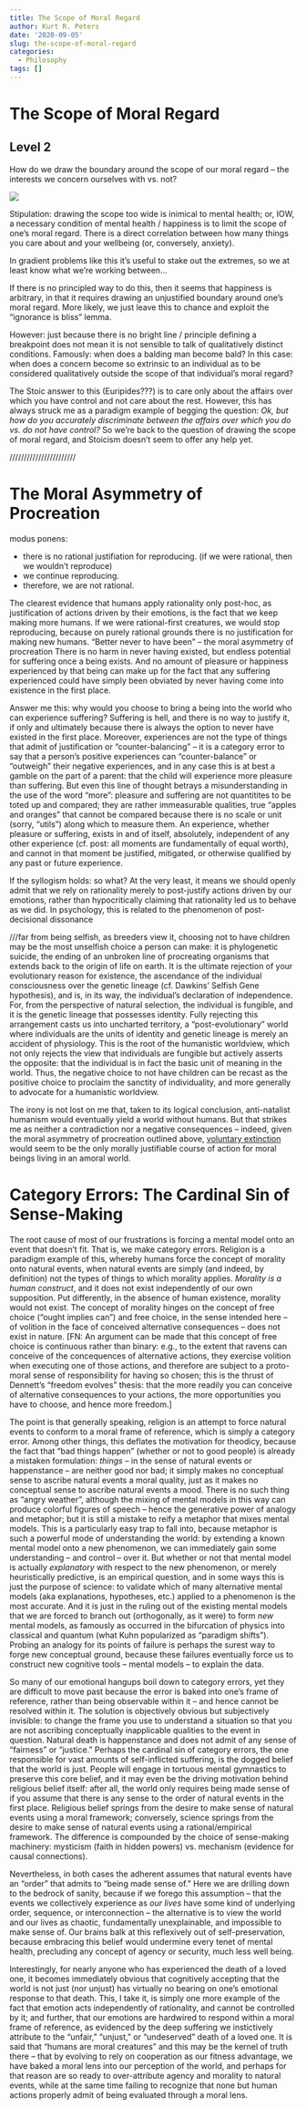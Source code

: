 ```yaml
---
title: The Scope of Moral Regard
author: Kurt R. Peters
date: '2020-09-05'
slug: the-scope-of-moral-regard
categories:
  - Philosophy
tags: []
---
```



# The Scope of Moral Regard

## Level 2

How do we draw the boundary around the scope of our moral regard -- the interests we concern ourselves with vs. not?

![](/post/2020-09-05-the-scope-of-moral-regard_files/scope of moral regard.png)

Stipulation: drawing the scope too wide is inimical to mental health; or, IOW, a necessary condition of mental health / happiness is to limit the scope of one's moral regard. There is a direct correlation between how many things you care about and your wellbeing (or, conversely, anxiety).

In gradient problems like this it's useful to stake out the extremes, so we at least know what we're working between...

If there is no principled way to do this, then it seems that happiness is arbitrary, in that it requires drawing an unjustified boundary around one's moral regard. More likely, we just leave this to chance and exploit the "ignorance is bliss" lemma.

However: just because there is no bright line / principle defining a breakpoint does not mean it is not sensible to talk of qualitatively distinct conditions. Famously: when does a balding man become bald? In this case: when does a concern become so extrinsic to an individual as to be considered qualitatively outside the scope of that individual's moral regard?

The Stoic answer to this (Euripides???) is to care only about the affairs over which you have control and not care about the rest. However, this has always struck me as a paradigm example of begging the question: *Ok, but how do you accurately discriminate between the affairs over which you do vs. do not have control?* So we're back to the question of drawing the scope of moral regard, and Stoicism doesn't seem to offer any help yet.


///////////////////////

# The Moral Asymmetry of Procreation

modus ponens:

* there is no rational justifiation for reproducing. (if we were rational, then we wouldn't reproduce)
* we continue reproducing.
* therefore, we are not rational.

The clearest evidence that humans apply rationality only post-hoc, as justification of actions driven by their emotions, is the fact that we keep making more humans. If we were rational-first creatures, we would stop reproducing, because on purely rational grounds there is no justification for making new humans. "Better never to have been" -- the moral asymmetry of procreation There is no harm in never having existed, but endless potential for suffering once a being exists. And no amount of pleasure or happiness experienced by that being can make up for the fact that any suffering experienced could have simply been obviated by never having come into existence in the first place.

Answer me this: why would you choose to bring a being into the world who can experience suffering? Suffering is hell, and there is no way to justify it, if only and ultimately because there is always the option to never have existed in the first place. Moreover, experiences are not the type of things that admit of justification or "counter-balancing" -- it is a category error to say that a person's positive experiences can "counter-balance" or "outweigh" their negative experiences, and in any case this is at best a gamble on the part of a parent: that the child will experience more pleasure than suffering. But even this line of thought betrays a misunderstanding in the use of the word "more": pleasure and suffering are not quantitites to be toted up and compared; they are rather immeasurable qualities, true "apples and oranges" that cannot be compared because there is no scale or unit (sorry, "utils") along which to measure them. An experience, whether pleasure or suffering, exists in and of itself, absolutely, independent of any other experience (cf. post: all moments are fundamentally of equal worth), and cannot in that moment be justified, mitigated, or otherwise qualified by any past or future experience. 

If the syllogism holds: so what? At the very least, it means we should openly admit that we rely on rationality merely to post-justify actions driven by our emotions, rather than hypocritically claiming that rationality led us to behave as we did. In psychology, this is related to the phenomenon of post-decisional dissonance

///far from being selfish, as breeders view it, choosing not to have children may be the most unselfish choice a person can make: it is phylogenetic suicide, the ending of an unbroken line of procreating organisms that extends back to the origin of life on earth. It is the ultimate rejection of your evolutionary reason for existence, the ascendance of the individual consciousness over the genetic lineage (cf. Dawkins' Selfish Gene hypothesis), and is, in its way, the individual's declaration of independence. For, from the perspective of natural selection, the individual is fungible, and it is the genetic lineage that possesses identity. Fully rejecting this arrangement casts us into uncharted territory, a "post-evolutionary" world where individuals are the units of identity and genetic lineage is merely an accident of physiology. This is the root of the humanistic worldview, which not only rejects the view that individuals are fungible but actively asserts the opposite: that the individual is in fact the basic unit of meaning in the world. Thus, the negative choice to not have children can be recast as the positive choice to proclaim the sanctity of individuality, and more generally to advocate for a humanistic worldview. 

The irony is not lost on me that, taken to its logical conclusion, anti-natalist humanism would eventually yield a world without humans. But that strikes me as neither a contradiction nor a negative consequences -- indeed, given the moral asymmetry of procreation outlined above, [voluntary extinction](http://www.vhemt.org/) would seem to be the only morally justifiable course of action for moral beings living in an amoral world.


# Category Errors: The Cardinal Sin of Sense-Making

The root cause of most of our frustrations is forcing a mental model onto an event that doesn't fit. That is, we make category errors. Religion is a paradigm example of this, whereby humans force the concept of morality onto natural events, when natural events are simply (and indeed, by definition) not the types of things to which morality applies. *Morality is a human construct*, and it does not exist independently of our own supposition. Put differently, in the absence of human existence, morality would not exist. The concept of morality hinges on the concept of free choice ("ought implies can") and free choice, in the sense intended here -- of volition in the face of conceived alternative consequences -- does not exist in nature. [FN: An argument can be made that this concept of free choice is continuous rather than binary: e.g., to the extent that ravens can conceive of the concequences of alternative actions, they exercise volition when executing one of those actions, and therefore are subject to a proto-moral sense of responsibility for having so chosen; this is the thrust of Dennett's "freedom evolves" thesis: that the more readily you can conceive of alternative consequences to your actions, the more opportunities you have to choose, and hence more freedom.]

The point is that generally speaking, religion is an attempt to force natural events to conform to a moral frame of reference, which is simply a category error. Among other things, this deflates the motivation for theodicy, because the fact that "bad things happen" (whether or not to good people) is already a mistaken formulation: *things* -- in the sense of natural events or happenstance -- are neither good nor bad; it simply makes no conceptual sense to ascribe natural events a moral quality, just as it makes no conceptual sense to ascribe natural events a mood. There is no such thing as "angry weather", although the mixing of mental models in this way can produce colorful figures of speech -- hence the generative power of analogy and metaphor; but it is still a mistake to reify a metaphor that mixes mental models. This is a particularly easy trap to fall into, because metaphor is such a powerful mode of understanding the world: by extending a known mental model onto a new phenomenon, we can immediately gain some understanding -- and control -- over it. But whether or not that mental model is actually *explanatory* with respect to the new phenomenon, or merely heuristically predictive, is an empirical question, and in some ways this is just the purpose of science: to validate which of many alternative mental models (aka explanations, hypotheses, etc.) applied to a phenomenon is the most accurate. And it is just in the ruling out of the existing mental models that we are forced to branch out (orthogonally, as it were) to form *new* mental models, as famously as occurred in the bifurcation of physics into classical and quantum (what Kuhn popularized as "paradigm shifts"). Probing an analogy for its points of failure is perhaps the surest way to forge new conceptual ground, because these failures eventually force us to construct new cognitive tools -- mental models -- to explain the data.

So many of our emotional hangups boil down to category errors, yet they are difficult to move past because the error is baked into one's frame of reference, rather than being observable within it -- and hence cannot be resolved within it. The solution is objectively obvious but subjectively invisible: to change the frame you use to understand a situation so that you are not ascribing conceptually inapplicable qualities to the event in question. Natural death is happenstance and does not admit of any sense of "fairness" or "justice." Perhaps the cardinal sin of category errors, the one responsible for vast amounts of self-inflicted suffering, is the dogged belief that the world is just. People will engage in tortuous mental gymnastics to preserve this core belief, and it may even be the driving motivation behind religious belief itself: after all, the world only requires being made sense of if you assume that there is any sense to the order of natural events in the first place. Religious belief springs from the desire to make sense of natural events using a moral framework; conversely, science springs from the desire to make sense of natural events using a rational/empirical framework. The difference is compounded by the choice of sense-making machinery: mysticism (faith in hidden powers) vs. mechanism (evidence for causal connections).

Nevertheless, in both cases the adherent assumes that natural events have an "order" that admits to "being made sense of." Here we are drilling down to the bedrock of sanity, because if we forego this assumption -- that the events we collectively experience as *our lives* have some kind of underlying order, sequence, or interconnection -- the alternative is to view the world and our lives as chaotic, fundamentally unexplainable, and impossible to make sense of. Our brains balk at this reflexively out of self-preservation, because embracing this belief would undermine every tenet of mental health, precluding any concept of agency or security, much less well being.

Interestingly, for nearly anyone who has experienced the death of a loved one, it becomes immediately obvious that cognitively accepting that the world is not just (nor unjust) has virtually no bearing on one's emotional response to that death. This, I take it, is simply one more example of the fact that emotion acts independently of rationality, and cannot be controlled by it; and further, that our emotions are hardwired to respond within a moral frame of reference, as evidenced by the deep suffering we instictively attribute to the "unfair," "unjust," or "undeserved" death of a loved one. It is said that "humans are moral creatures" and this may be the kernel of truth there -- that by evolving to rely on cooperation as our fitness advantage, we have baked a moral lens into our perception of the world, and perhaps for that reason are so ready to over-attribute agency and morality to natural events, while at the same time failing to recognize that none but human actions properly admit of being evaluated through a moral lens.
